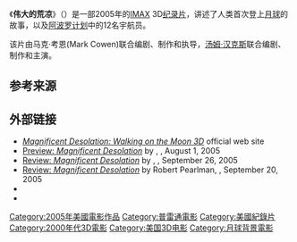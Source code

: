 {{noteTA
|G1=Show
|G2=Movie
|T=zh-tw:華麗荒土：月球漫步;zh-cn:伟大的荒凉;
|1=zh-tw:華麗荒土：月球漫步;zh-cn:伟大的荒凉;
}}
{{Infobox film
| name           = 伟大的荒凉
| original_name  = {{lang|en|''Magnificent Desolation:<br>Walking on the Moon 3D''}}
| image          = 
| caption        = 
| director       = Mark Cowen
| producer       = Mark Cowen<br>[[汤姆·汉克斯|汤姆·汉克斯]]<br>{{tsl|en|Gary Goetzman||}}<br>Mark Herzog
| writer         = Mark Cowen<br>Tom Hanks<br>Christopher G. Cowen
| screenplay     = 
| story          = 
| starring       = Tom Hanks<br>Paul Newman<br>Morgan Freeman<br>Scott Glenn<br>Matt Damon<br>Gary Sinise
| music          = {{tsl|en|Blake Neely||}}
| cinematography = Sean MacLeod Phillips
| editing        = Billy Shinski
| studio         = [[普雷通公司|普雷通公司]]
| distributor    = [[IMAX|IMAX]]
| released       = {{start date|2005|09|23}}
| runtime        = 40分钟
| country        = 美国
| language       = 英语
| budget         = 300万美元<ref>{{cite web |url=http://www.moviemoney.com/newsletter/SEPTEMBER2015NEWSLETTER.pdf |title=Archived copy |accessdate=2016-10-05 |dead-url=yes |archiveurl=https://web.archive.org/web/20170112001113/http://www.moviemoney.com/newsletter/SEPTEMBER2015NEWSLETTER.pdf |archivedate=2017-01-12 }}</ref>
| gross          = $40,339,402<ref name="mojo">{{cite web|url=http://www.boxofficemojo.com/movies/?id=magnificentdesolationimax.htm|title=Magnificent Desolation (IMAX) (2005)|website=[[Box_Office_Mojo|Box Office Mojo]]|accessdate=2016-06-03|archive-date=2019-07-15|archive-url=https://web.archive.org/web/20190715221442/https://www.boxofficemojo.com/movies/?id=magnificentdesolationimax.htm|dead-url=no}}</ref>
}}

《'''伟大的荒凉'''》（{{lang-en|''Magnificent Desolation: Walking on the Moon 3D''}}）是一部2005年的[[IMAX|IMAX]] 3D[[纪录片|纪录片]]，讲述了人类首次登上[[月球|月球]]的故事，以及[[阿波罗计划|阿波罗计划]]中的12名宇航员。

该片由马克·考恩(Mark Cowen)联合编剧、制作和执导，[[汤姆·汉克斯|汤姆·汉克斯]]联合编剧、制作和主演。

== 参考来源 ==
{{reflist}}

== 外部链接 ==
* ''[https://web.archive.org/web/20120708231621/http://www.imax.com/magnificentdesolation/ Magnificent Desolation: Walking on the Moon 3D]'' official web site
* [http://www.thespacereview.com/article/419/1 Preview: ''Magnificent Desolation''] {{Wayback|url=http://www.thespacereview.com/article/419/1 |date=20201001044311 }} by {{tsl|en|Jeff Foust||}}, ''{{tsl|en|The Space Review||}}'', August 1, 2005
* [http://www.thespacereview.com/article/461/1 Review: ''Magnificent Desolation''] {{Wayback|url=http://www.thespacereview.com/article/461/1 |date=20200717145141 }} by {{tsl|en|Jeff Foust||}}, ''{{tsl|en|The Space Review||}}'', September 26, 2005
* [http://www.collectspace.com/news/news-120602a.html Review: ''Magnificent Desolation''] {{Wayback|url=http://www.collectspace.com/news/news-120602a.html |date=20200717064521 }} by Robert Pearlman, ''{{tsl|en|collectSPACE||}}'', September 20, 2005
* {{IMDb title|0401623}}
* {{douban|1936560}}

{{Tom Hanks}}

[[Category:2005年美國電影作品|Category:2005年美國電影作品]]
[[Category:普雷通電影|Category:普雷通電影]]
[[Category:美國紀錄片|Category:美國紀錄片]]
[[Category:2000年代3D電影|Category:2000年代3D電影]]
[[Category:美国3D电影|Category:美国3D电影]]
[[Category:月球背景電影|Category:月球背景電影]]